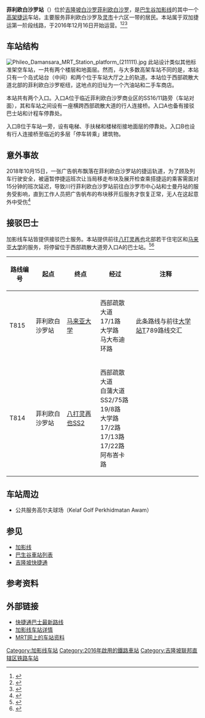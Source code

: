 {{Infobox station
| name          = {{KLRT code|KG|12}}<br/><big>菲利欧白沙罗站</big>
|native_name = Phileo Damansara MRT Station<br />Stesen MRT Phileo Damansara<br />பிலியோ டாமன்சாரா
| type          = [[捷运|捷运]]站
| linecolour = #{{rcr|KLRT|9}}
| image         = SBK_Line_Phileo_Damansara_Station_View_1.jpg
| image_size    = 250
| image_caption = 一辆捷运列车停靠在菲利欧白沙罗
| country       = {{MAS}}
| address       = {{KL}}[[白沙罗_(吉隆坡)|白沙罗]][[菲利欧白沙罗|菲利欧白沙罗]]
| coordinates   = {{Coord|3|7|45|N|101|38|33|E|type:railwaystation_region:MY|display=inline,title}}
| line          = {{吉隆坡捷运路线标志|9}}（2016－） 
| other         = 提供接驳巴士服务、[[计程车|计程车]]
| structure     = [[高架车站|高架车站]]
| levels        = 3层
| platform      = 2个[[岛式站台|岛式站台]]
| tracks        = 2条
| exits         = 2个
| parking       = 有
| bicycle       = 有
| opened        = {{Start date and age|2016|12|16|df=y}}
| code          = {{KLRT code|KG|12}}
| owned         = [[马来西亚捷运公司|马来西亚捷运公司]]
| operator      = [[快捷通轨道|快捷通轨道]]
| system        = [[巴生谷捷运系统|巴生谷捷运系统]]
| service_hours = 06:00<ref>[https://www.myrapid.com.my/traveling-with-us/how-to-travel-with-us/rapid-kl/mrt/operating-hours-and-fares 营运时间]</ref>－23:45（周日公假早30分钟关闭）
| last_train    = 即将公布
| web           =[http://www.myrapid.com.my/ 快捷通公司官网]
[https://web.archive.org/web/20170606032843/http://mymrt.com.my/en/sbk/home 马来西亚捷运公司双加捷运官网]
| services={{Adjacent stations|system1=Rapid KL|line1=Kajang|left1=敦依斯迈花园|right1=白沙罗市中心
|left2=敦依斯迈花园|right2=武吉加拉南|type2=未来发展}}
}}

'''菲利欧白沙罗站'''（{{lang-ms|Stesen MRT Phileo Damansara}}）位於[[吉隆坡|吉隆坡]][[白沙罗_(吉隆坡)|白沙罗]][[菲利欧白沙罗|菲利欧白沙罗]]，是[[巴生谷|巴生谷]][[加影线|加影线]]的其中一个[[高架车站|高架]][[捷运|捷运]]车站，主要服务菲利欧白沙罗及[[灵市|灵市]]十六区一带的居民。本站属于双加捷运第一阶段线路，于2016年12月16日开始运营。<ref name=MRT>{{cite news|title=首相正式启动第一阶段双加线|url=http://www.mymrt.com.my/cms/upload_files/mediarelease/mediarelease_download_000923.pdf|accessdate=19 December 2016|publisher=Mass Rapid Transit Corporation Sdn Bhd|date=15 December 2016|deadurl=yes|archiveurl=https://web.archive.org/web/20170305001836/http://www.mymrt.com.my/cms/upload_files/mediarelease/mediarelease_download_000923.pdf|archivedate=2017年3月5日}}</ref><ref name=Malay16122016>{{cite news|last1=Ruban|first1=A.|title=A quiet start to Malaysia’s first MRT, but commuters happy|url=http://www.themalaymailonline.com/malaysia/article/a-quiet-start-to-malaysias-first-mrt-but-commuters-happy|accessdate=2016-12-18|work=The Malay Mail Online|date=2016-12-16}}</ref><ref>{{cite news|title=捷运双加线首阶段通车．双溪毛糯至士曼丹免费乘搭1个月|url=http://www.sinchew.com.my/node/1596685/捷运双加线首阶段通车．双溪毛糯至士曼丹免费乘搭1个月|accessdate=2017-07-22|publisher=[[星洲网|星洲网]]|date=2017-12-16|language=zh-hans}}</ref>

== 车站结构 ==
[[File:Phileo_Damansara_MRT_Station_platform_(211111).jpg|thumb]]
此站设计类似其他标准架空车站，一共有两个楼层和地面层。然而，与大多数高架车站不同的是，本站只有一个岛式站台（中间）和两个位于车站大厅之上的轨道。本站位于西部疏散大道北部的菲利欧白沙罗枢纽，这地点的旧址为一个汽油站和二手车商店。

本站共有两个入口。入口A位于临近菲利欧白沙罗商业区的SS16/11路旁（车站对面），其和车站之间设有一座横跨西部疏散大道的行人连接桥。入口A也备有接驳巴士站和计程车停靠处。

入口B位于车站一旁，设有电梯、手扶梯和楼梯衔接地面层的停靠处。入口B也设有行人连接桥至临近的多层「停车转乘」建筑物。

== 意外事故 ==
2018年10月15日，一张广告帆布飘落在菲利欧白沙罗站的捷运轨道，为了顾及列车行驶安全，被逼暂停捷运班次让当局移走布块及展开检查乘搭捷运的乘客需面对15分钟的班次延迟，导致川行菲利欧白沙罗站前往白沙罗市中心站和士曼丹站的服务受影响，直到工作人员把广告帆布的布块移开后服务才恢复正常，无人在这起意外中受伤<ref>{{cite news|url=http://kl.chinapress.com.my/20181015/广告帆布掉落轨道-捷运被迫停驶-班次延缓15分钟/|title=广告帆布掉落轨道-捷运被迫停驶-班次延缓15分钟|date=2018-10-15|publisher=[[中国报|中国报]]}}</ref>

==接驳巴士==
加影线车站皆提供接驳巴士服务。本站提供前往[[八打灵再也|八打灵再也]]北部若干住宅区和[[马来亚大学|马来亚大学]]的服务，将停留位于西部疏散大道旁入口A的巴士站。<ref>{{cite news|title=捷运接驳巴士路线|url=http://www.spad.gov.my/land-public-transport/buses/mrt-feeder-bus-routes|accessdate=2017-07-20|publisher=[[陆路公共交通委员会|陆路公共交通委员会]]|language=en|archive-url=https://web.archive.org/web/20170723130349/http://www.spad.gov.my/land-public-transport/buses/mrt-feeder-bus-routes|archive-date=2017-07-23|dead-url=yes}}</ref><ref>{{cite web|title=MRT Phileo Damansara (T815) & (T816) - Door A|url=http://www.spad.gov.my/sites/default/files/mrt_phileo_damansara_t815_t816_pintu_a.pdf|work=[[陆路公共交通委员会|陆路公共交通委员会]]|language=en|format=PDF}}{{Dead link|date=2019年11月 |bot=InternetArchiveBot |fix-attempted=yes }}</ref>

{| class="wikitable"
!路线编号
!起点
!终点
!经过
!注释
|-
|T815
|{{KLRT code|KG|12}} 菲利欧白沙罗站
|[[马来亚大学|马来亚大学]]
|西部疏散大道 <br> 17/1路 <br> 大学路 <br> 马大布迪环路
|此条路线与前往{{KLRT code|KJ|19}}[[大学站_(吉隆坡)|大学站]]T789路线交汇
|-
|T814
|{{KLRT code|KG|12}} 菲利欧白沙罗站
|[[八打灵再也SS2|八打灵再也SS2]] 
|西部疏散大道 <br> 白蒲大道 <br> SS2/75路 <br> 19/8路 <br> 大学路 <br> 17/2路 <br> 17/13路 <br> 17/22路 <br> 阿布峇卡路
|
|}

==车站周边==
*公共服务高尔夫球场（Kelaf Golf Perkhidmatan Awam）

== 参见 ==
{{Portal box|马来西亚|铁路|城市轨道交通}}
*[[加影线|加影线]]
*[[巴生谷車站列表|巴生谷車站列表]]
*[[吉隆坡快捷通|吉隆坡快捷通]]

== 参考资料 ==
{{reflist}}

== 外部链接 ==
* [https://myrapid.com.my/bus-train/rapid-kl/bus/ 快捷通巴士最新路线]
* [https://web.archive.org/web/20170401144620/http://www.mymrt.com.my/en/sbk/stations-list 加影线车站详情]
* [http://mrt.com.my/stations/Phileo_Damansara_Station.htm MRT网上的车站资料]
{{commons category|Phileo Damansara MRT Station}}

{{加影线}}
{{巴生谷车站}}
[[Category:加影线车站|Category:加影线车站]]
[[Category:2016年啟用的鐵路車站|Category:2016年啟用的鐵路車站]]
[[Category:吉隆坡联邦直辖区铁路车站|Category:吉隆坡联邦直辖区铁路车站]]